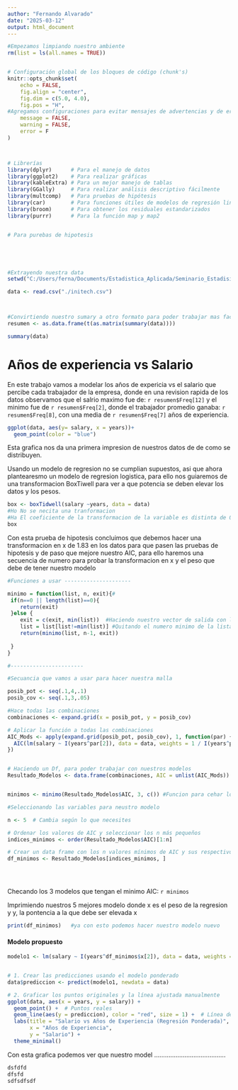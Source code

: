 ```yaml
---
author: "Fernando Alvarado"
date: "2025-03-12"
output: html_document
---
```



```r
#Empezamos limpiando nuestro ambiente
rm(list = ls(all.names = TRUE))


# Configuración global de los bloques de código (chunk's)
knitr::opts_chunk$set(
	echo = FALSE,
	fig.align = "center",
	fig.dim = c(5.0, 4.0),
	fig.pos = "H",
#Agregamos configuraciones para evitar mensajes de advertencias y de errores en el archivo
	message = FALSE,
	warning = FALSE,
	error = F
)



# Librerías
library(dplyr)      # Para el manejo de datos
library(ggplot2)    # Para realizar gráficas
library(kableExtra) # Para un mejor manejo de tablas
library(GGally)     # Para realizar análisis descriptivo fácilmente
library(multcomp)   # Para pruebas de hipótesis
library(car)        # Para funciones útiles de modelos de regresión lineal múltiple
library(broom)      # Para obtener los residuales estandarizados
library(purrr)      # Para la función map y map2


# Para purebas de hipotesis





#Extrayendo nuestra data
setwd("C:/Users/ferna/Documents/Estadistica_Aplicada/Seminario_Estadisitica/Tarea_4/Data")

data <- read.csv("./initech.csv")




```

```r

#Convirtiendo nuestro sumary a otro formato para poder trabajar mas facil con el 
resumen <- as.data.frame(t(as.matrix(summary(data))))

summary(data)
```


# Años de experiencia vs Salario 


En este trabajo vamos a modelar los años de expericia vs el salario que percibe cada trabajador de la empresa, donde en una revision rapida de los datos observamos que el salrio maximo fue de: `r resumen$Freq[12]` y el minimo fue de `r resumen$Freq[2]`, donde el trabajador promedio ganaba: `r resumen$Freq[8]`, con una  media de `r resumen$Freq[7]` años de experiencia.


```r
ggplot(data, aes(y= salary, x = years))+
  geom_point(color = "blue")
```
Esta grafica nos da una primera impresion de nuestros datos de de como se distribuyen.

Usando  un modelo de regresion no se cumplian  supuestos, asi que ahora plantearesmo un modelo de regresion logistica, para ello nos guiaremos de una transformacion BoxTiwell para ver a que potencia se deben elevar los datos y los pesos.
```r
box <- boxTidwell(salary ~years, data = data) 
#Ho No se necita una tranformacion
#Ha El coeficiente de la transformacion de la variable es distinta de 0, se recomienda una transformacion 
box
```

Con esta prueba de hipotesis concluimos que debemos hacer una transformacion en x de 1.83 en los datos para que pasen las pruebas de hipotesis y de paso que mejore nuestro AIC, para ello haremos una secuencia de numero para probar la transformacion en x y el peso que debe de tener nuestro modelo 

```r
#Funciones a usar ---------------------

minimo = function(list, n, exit){#
 if(n==0 || length(list)==0){
    return(exit)
 }else {
    exit = c(exit, min(list))  #Haciendo nuestro vector de salida con los numero mas pequeños
    list = list[list!=min(list)] #Quitando el numero minimo de la lista, aunque esten repetidos
    return(minimo(list, n-1, exit))
    
 }
}

#-----------------------

#Secuancia que vamos a usar para hacer nuestra malla

posib_pot <- seq(.1,4,.1)
posib_cov <- seq(.1,3,.05)

#Hace todas las combinaciones
combinaciones <- expand.grid(x = posib_pot, y = posib_cov)

# Aplicar la función a todas las combinaciones
AIC_Mods <- apply(expand.grid(posib_pot, posib_cov), 1, function(par) {
  AIC(lm(salary ~ I(years^par[2]), data = data, weights = 1 / I(years^par[1])))
})


# Haciendo un Df, para poder trabajar con nuestros modelos
Resultado_Modelos <- data.frame(combinaciones, AIC = unlist(AIC_Mods))


minimos <- minimo(Resultado_Modelos$AIC, 3, c()) #Funcion para cehar los minos AICs que tenemos en nuestro modelo

#Seleccionando las variables para neustro modelo 

n <- 5  # Cambia según lo que necesites

# Ordenar los valores de AIC y seleccionar los n más pequeños
indices_minimos <- order(Resultado_Modelos$AIC)[1:n]

# Crear un data frame con los n valores mínimos de AIC y sus respectivos parámetros
df_minimos <- Resultado_Modelos[indices_minimos, ]


 


```

Checando los 3 modelos que tengan el minimo AIC: `r minimos`


Imprimiendo nuestros 5 mejores modelo donde x es el peso de la regresion y y, la pontencia a la que debe ser elevada x
```r

print(df_minimos)   #ya con esto podemos hacer nuestro modelo nuevo

```

#### Modelo propuesto

```r
modelo1 <- lm(salary ~ I(years^df_minimos$x[2]), data = data, weights = 1 / I(years^df_minimos$x[1]))


# 1. Crear las predicciones usando el modelo ponderado
data$prediccion <- predict(modelo1, newdata = data)

# 2. Graficar los puntos originales y la línea ajustada manualmente
ggplot(data, aes(x = years, y = salary)) +
  geom_point() +  # Puntos reales
  geom_line(aes(y = prediccion), color = "red", size = 1) +  # Línea de regresión ponderada
  labs(title = "Salario vs Años de Experiencia (Regresión Ponderada)",
       x = "Años de Experiencia",
       y = "Salario") +
  theme_minimal()


```
Con esta grafica podemos ver que nuestro model ........................................

```r
dsfdfd
dfsfd
sdfsdfsdf

```




